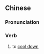 {{also|消气}}
==Chinese==
{{zh-forms|s=消气}}

===Pronunciation===
{{zh-pron
|m=xiāoqì
|c=siu1 hei3
|mn=siau-khì
|cat=v
}}

===Verb===
{{zh-verb}}

# to [[cool down]] {{gloss|of one's anger}}